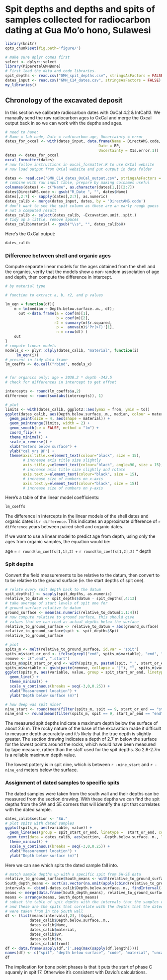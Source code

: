<!--
%\VignetteEngine{knitr::rmarkdown}
%\VignetteIndexEntry{Supplementary material for}
-->

# Spit depths and depths and spits of samples collected for radiocarbon dating at Gua Mo'o hono, Sulawesi 


```r
library(knitr)
opts_chunk$set(fig.path='figure/') 
```


```r
# make sure dplyr comes first
select <- dplyr::select
library(PiperetalGMHBone)
# First load the data and code libraries. 
spit_depths <- read.csv("GMH_spit_depths.csv", stringsAsFactors = FALSE)
dates_input <- read.csv("GMH_C14_dates.csv", stringsAsFactors = FALSE)
my_libraries()
```

## Chronology of the excavated deposit

In this section we calibrate radiocarbon dates with OxCal 4.2 & IntCal13. We manaully send the raw radiocarbon ages to OxCal and merge the Oxcal output back in so we can work with the depths and ages.

```r
# need to have:
# Name = lab code, Date = radiocarbon age, Uncertainty = error
dates_for_oxcal <- with(dates_input, data.frame(Name = DirectAMS.code,
                                          Date = BP,
                                          Uncertainty = X1s.error.1))
dates <- dates_for_oxcal 
oxcal_formatter(dates)
# now follow instructions in oxcal_formatter.R to use OxCal website
# now load output from OxCal website and put output in data folder

dates <- read.csv("GMH_C14_dates_OxCal_output.csv", stringsAsFactors = FALSE)
# combine with raw input table, prepare by making colnames useful
colnames(dates) <- c("Name", as.character(dates[1,])[2:7])
dates$DirectAMS.code <- gsub("R_Date ", "", dates$Name)
dates[,2:7] <- sapply(dates[,2:7], as.numeric)
dates_calib <- merge(dates_input, dates, by = 'DirectAMS.code')
# don't want to see the spit column as those are an early rough guess
# not a computed result
dates_calib <- select(dates_calib, -Excavation.unit..spit.)
# tidy up a little, remove spaces
dates_calib$material <- gsub("\\s", "", dates_calib$X)

```
Here's the OxCal output:

```r
dates_calib
```


### Difference between shell and organic ages

Compute separate linear models for the ages obtained from the shell and the organics, verify that the models show a non-random association of age and depth, then compute the difference in intercept. 

```r
# by material type

# function to extract a, b, r2, and p values

lm_eqn = function(df){
    m = lm(median ~ Depth.below.surface..m., df);
      out <-data.frame(a = coef(m)[1], 
                       b = coef(m)[2], 
                      r2 = summary(m)$r.squared,
                       p =  anova(m)$'Pr(>F)'[1],
                       n = nrow(df) )
    out                 
}
# compute linear models
models_x <- plyr::dlply(dates_calib, "material", function(i) 
     lm_eqn(i))
# present in tidy data frame
lm_coeffs <- do.call("rbind", models_x)


# for organics only: age = 3030.2 * depth -342.5
# check for differences in intercept to get offset

intercepts <- round(lm_coeffs$a,2)
difference <- round(sum(abs(intercepts)), 1)

# plot
limits <- with(dates_calib, ggplot2::aes(ymax = from, ymin = to))
ggplot(dates_calib, aes(Depth.below.surface..m., median, colour = material))   + # all, by colour
  geom_point(size = 4, aes(shape = material)) +
  geom_pointrange(limits, width = 2) +
  geom_smooth(se = FALSE, method = "lm") + 
  coord_flip() + 
  theme_minimal() + 
  scale_x_reverse() + 
  xlab("meters below surface") +
  ylab("cal yrs BP") +
  theme(axis.title.x=element_text(colour="black", size = 15),  
        # increase axis title size slightly  
        axis.title.y=element_text(colour="black", angle=90, size = 15),    
        # increase axis title size slightly and rotate
        axis.text.x=element_text(colour="black", size = 15),               
        # increase size of numbers on x-axis
        axis.text.y=element_text(colour="black", size = 15))               
        # increase size of numbers on y-axis

```

Here's a table of the linear model coefficients:

```r
lm_coeffs
```


The difference in intercepts in the linear models of the shell dates and organic dates is `r difference`. This indicates an approximate difference of `r difference` years between paired shell and organic dates.

If we want to use a linear model to predict age from depth, using only the ages from organic samples, the equation would be:

age = `r round(lm_coeffs[1,1],2)` + `r round(lm_coeffs[1,2],2)` * depth

### Spit depths

Convert the field measurements to be relative to the datum, then convert to to be relative to the ground surface (ie. the start depths of spit one).

```r
# relate every spit depth back to the datum
spit_depths[] <- sapply(spit_depths, as.numeric)
relative_to_datum <- spit_depths$datum - spit_depths[,4:13]
# take average of start levels of spit one for
# ground surface relative to datum
ground_surface <- mean(as.numeric(relative_to_datum[1,1:4]))
# now compute relative to ground surface, this should give
# values that we can read as actual depths below the surface
relative_to_ground_surface <- relative_to_datum + abs(ground_surface)
relative_to_ground_surface$spit <- spit_depths$Spit
relative_to_ground_surface

# plot
spits_m <- melt(relative_to_ground_surface, id.var = 'spit')
spits_m$start_or_end <- ifelse(grepl("end", spits_m$variable), "end", "start")
remove <- c(".end", ".start")
spits_m$spit_start_or_end <- with(spits_m, paste0(spit, "_", start_or_end)) 
spits_m$variable <- gsub(paste(remove, collapse = "|"), "", spits_m$variable)
ggplot(spits_m, aes(variable, value, group = spit_start_or_end, linetype =  start_or_end, colour = start_or_end)) +
  geom_line() +
  theme_minimal() +
  scale_y_continuous(breaks = seq(-3,0,0.25)) +
  xlab("Measurement location") +
  ylab("Depth below surface (m)")

# how deep was spit nine?
nine_start <- round(mean(filter(spits_m, spit == 9, start_or_end == "start")$value),2)
nine_end <- round(mean(filter(spits_m, spit == 9, start_or_end == "end")$value),2)

```

The measured spit depths indicate a maximum depth below the surface of about 2.6 m. The rocky nature of the base of the excavation made it difficult to measure depth accurately and it's likely that the true depth is slightly greater. The section drawing indicates a depth of 2.7 m below the surface for the lowest points around the rocks, which would have been measured by tape measure, rather than the staff used for the spit depths. So 2.6-2.7m is a reliable maximum depth value. 

The lowest pottery is in spit nine, which is between `r -nine_start` and `r -nine_end` meters below the surface.

### Assignment of dated samples to specific spits

The dated samples were taken from the south wall and their depths can be measured from the section drawing. With these depths we can find the spit depths from the SW and SE corners that will identify the spit that correlates with the dated sample.

```r

dates_calib$section <- "SW."
# plot spits with dated samples
ggplot(spits_m, aes(variable, value)) +
  geom_line(aes(group = spit_start_or_end, linetype =  start_or_end, colour = start_or_end)) +
 geom_text(data = dates_calib, aes(section, -Depth.below.surface..m., label = DirectAMS.code), size = 1, hjust = 1.2) + 
  theme_minimal() +
  scale_y_continuous(breaks = seq(-3,0,0.25)) +
  xlab("Measurement location") +
  ylab("Depth below surface (m)")
```

Here we can see which spits the dated sample fall into. 

```r
# match sample depths up with a specific spit from SW-SE data
relative_to_ground_surface$South_means <- with(relative_to_ground_surface, apply(cbind(SE..end, SW..end), 1, mean))
South_depth_means <- sort(as.vector(na.omit(apply(cbind(relative_to_ground_surface$SE..end, relative_to_ground_surface$SW..end), 1, mean))), decreasing = FALSE)
intervals <- cbind(-dates_calib$Depth.below.surface..m., findInterval(-dates_calib$Depth.below.surface..m., South_depth_means))
means <- merge(data.frame(South_depth_means), relative_to_ground_surface, by.x = 'South_depth_means', by.y = 'South_means')
means <- arrange(means, South_depth_means)
# subset the table of spit depths with the intervals that the samples come from,
# and these are the spits that correlate with the depths that the dated samples
# were taken from in the South wall
df <- (list(means[intervals[,2], ]$spit,
           dates_calib$Depth.below.surface..m.,
           dates_calib$Name, 
           dates_calib$material,
           dates_calib$BP,
           dates_calib$to, 
           dates_calib$from))
df <- data.frame(sapply(df,'[',seq(max(sapply(df,length)))))
names(df) <- c("spit", "depth below surface", "code", "material", "uncal age","to cal BP", "from cal BP")
df
```

The implication for bone point phases is that it puts the start of phase C squarely in spit 17. Otherwise it's consistent with David's calculations. 


